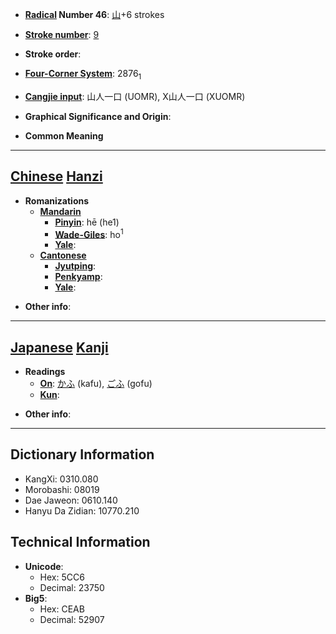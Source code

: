 * '''[[Wiktionary:Chinese radical index| Radical]] Number 46''': [[Wiktionary:Chinese radical index 山|山]]+6 strokes

* '''[[Wiktionary:Chinese total strokes index|Stroke number]]''': [[Wiktionary:Chinese total strokes index 9|9]]

* '''Stroke order''': 

* '''[[Wiktionary:Chinese four corner index|Four-Corner System]]''': 2876<sub>1</sub>

* '''[[Wiktionary:Chinese Cangjie index|Cangjie input]]''': 山人一口 (UOMR), X山人一口 (XUOMR)

* '''Graphical Significance and Origin''': 

* '''Common Meaning'''

----

== [[Chinese]] [[Hanzi]] ==

* '''Romanizations'''
** '''[[Mandarin]]'''
*** '''[[Pinyin]]''': hē (he1)
*** '''[[Wade-Giles]]''': ho<sup>1</sup>
*** '''[[Yale]]''': 
** '''[[Cantonese]]'''
*** '''[[Jyutping]]''':
*** '''[[Penkyamp]]''': 
*** '''[[Yale]]''': 

* '''Other info''': 

----

== [[Japanese]] [[Kanji]] ==

* '''Readings'''
** '''[[On]]''': [[かふ]] (kafu), [[ごふ]] (gofu)
** '''[[Kun]]''': 

* '''Other info''':  

----

== Dictionary Information ==

* KangXi: 0310.080
* Morobashi: 08019
* Dae Jaweon: 0610.140
* Hanyu Da Zidian: 10770.210

== Technical Information ==

* '''Unicode''':
** Hex: 5CC6
** Decimal: 23750
* '''Big5''':
** Hex: CEAB
** Decimal: 52907